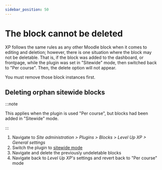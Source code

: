 ```yaml
---
sidebar_position: 50
---
```


# The block cannot be deleted

XP follows the same rules as any other Moodle block when it comes to editing and deletion; however, there is one situation where the block may not be deletable. That is, if the block was added to the dashboard, or frontpage, while the plugin was set in "Sitewide" mode, then switched back to "Per course". Then, the delete option will not appear.

You must remove those block instances first.

## Deleting orphan sitewide blocks

:::note

This applies when the plugin is used "Per course", but blocks had been added in "Sitewide" mode.

:::

1. Navigate to _Site administration > Plugins > Blocks > Level Up XP > General settings_
2. Switch the plugin to [sitewide mode](../../getting-started/per-course-or-site.mdx)
3. Navigate and delete the previously undeletable blocks
4. Navigate back to _Level Up XP's_ settings and revert back to "Per course" mode
